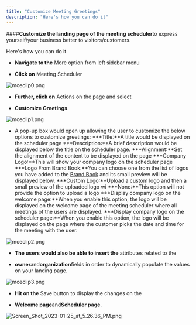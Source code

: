```yaml
---
title: "Customize Meeting Greetings"
description: "Here's how you can do it"
---
```


####**Customize the landing page of the meeting scheduler**to express yourself/your business better to visitors/customers.

Here's how you can do it

* **Navigate to the** More option from left sidebar menu

* **Click on** Meeting Scheduler

![mceclip0.png](./images/mceclip0.png)

* **Further, click on** Actions on the page and select

* **Customize Greetings**.

![mceclip1.png](./images/mceclip1.png)

* A pop-up box would open up allowing the user to customize the below options to customize greetings: ***Title:**A title would be displayed on the scheduler page ***Description:**A brief description would be displayed below the title on the scheduler page. ***Alignment:**Set the alignment of the content to be displayed on the page ***Company Logo:**This will show your company logo on the scheduler page ***Logo From Brand Book:**You can choose one from the list of logos you have added to the [Brand Book](https://support.salesmate.io/hc/en-us/articles/14873359995929) and its small preview will be displayed below. ***Custom Logo:**Upload a custom logo and then a small preview of the uploaded logo wi ***None:**This option will not provide the option to upload a logo ***Display company logo on the welcome page:**When you enable this option, the logo will be displayed on the welcome page of the meeting scheduler where all meetings of the users are displayed. ***Display company logo on the scheduler page:**When you enable this option, the logo will be displayed on the page where the customer picks the date and time for the meeting with the user.

![mceclip2.png](./images/mceclip2.png)

* **The users would also be able to insert the** attributes related to the

* **owner**and**organization**fields in order to dynamically populate the values on your landing page.

![mceclip3.png](./images/mceclip3.png)

* **Hit on the** Save button to display the changes on the

* **Welcome page**and**Scheduler page**.

![Screen_Shot_2023-01-25_at_5.26.36_PM.png](./images/Screen-Shot-2023-01-25-at-5.26.36-PM.png)

